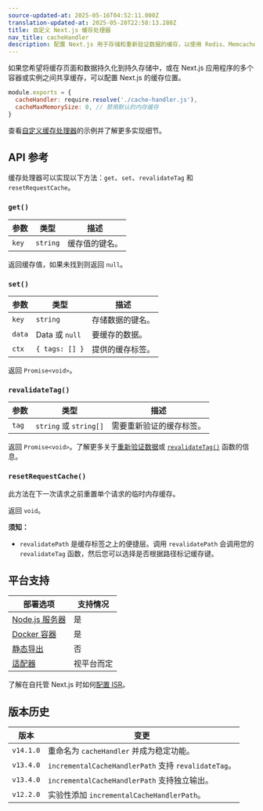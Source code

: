 ```yaml
---
source-updated-at: 2025-05-16T04:52:11.000Z
translation-updated-at: 2025-05-20T22:58:13.280Z
title: 自定义 Next.js 缓存处理器
nav_title: cacheHandler
description: 配置 Next.js 用于存储和重新验证数据的缓存，以使用 Redis、Memcached 或其他任何外部服务。
---
```


如果您希望将缓存页面和数据持久化到持久存储中，或在 Next.js 应用程序的多个容器或实例之间共享缓存，可以配置 Next.js 的缓存位置。

```js filename="next.config.js"
module.exports = {
  cacheHandler: require.resolve('./cache-handler.js'),
  cacheMaxMemorySize: 0, // 禁用默认的内存缓存
}
```

查看[自定义缓存处理器](/docs/app/guides/self-hosting#configuring-caching)的示例并了解更多实现细节。

## API 参考

缓存处理器可以实现以下方法：`get`、`set`、`revalidateTag` 和 `resetRequestCache`。

### `get()`

| 参数      | 类型       | 描述                  |
| --------- | ---------- | --------------------- |
| `key`     | `string`   | 缓存值的键名。        |

返回缓存值，如果未找到则返回 `null`。

### `set()`

| 参数      | 类型             | 描述                      |
| --------- | ---------------- | ------------------------- |
| `key`     | `string`         | 存储数据的键名。          |
| `data`    | Data 或 `null`   | 要缓存的数据。            |
| `ctx`     | `{ tags: [] }`   | 提供的缓存标签。          |

返回 `Promise<void>`。

### `revalidateTag()`

| 参数      | 类型                     | 描述                   |
| --------- | ------------------------ | ---------------------- |
| `tag`     | `string` 或 `string[]`   | 需要重新验证的缓存标签。|

返回 `Promise<void>`。了解更多关于[重新验证数据](/docs/app/building-your-application/data-fetching/incremental-static-regeneration)或 [`revalidateTag()`](/docs/app/api-reference/functions/revalidateTag) 函数的信息。

### `resetRequestCache()`

此方法在下一次请求之前重置单个请求的临时内存缓存。

返回 `void`。

**须知：**

- `revalidatePath` 是缓存标签之上的便捷层。调用 `revalidatePath` 会调用您的 `revalidateTag` 函数，然后您可以选择是否根据路径标记缓存键。

## 平台支持

| 部署选项                                                   | 支持情况         |
| --------------------------------------------------------- | ---------------- |
| [Node.js 服务器](/docs/app/getting-started/deploying#nodejs-server) | 是               |
| [Docker 容器](/docs/app/getting-started/deploying#docker)      | 是               |
| [静态导出](/docs/app/getting-started/deploying#static-export)  | 否                |
| [适配器](/docs/app/getting-started/deploying#adapters)            | 视平台而定       |

了解在自托管 Next.js 时如何[配置 ISR](/docs/app/guides/self-hosting#caching-and-isr)。

## 版本历史

| 版本       | 变更                                                      |
| ---------- | -------------------------------------------------------- |
| `v14.1.0` | 重命名为 `cacheHandler` 并成为稳定功能。                 |
| `v13.4.0` | `incrementalCacheHandlerPath` 支持 `revalidateTag`。     |
| `v13.4.0` | `incrementalCacheHandlerPath` 支持独立输出。             |
| `v12.2.0` | 实验性添加 `incrementalCacheHandlerPath`。               |